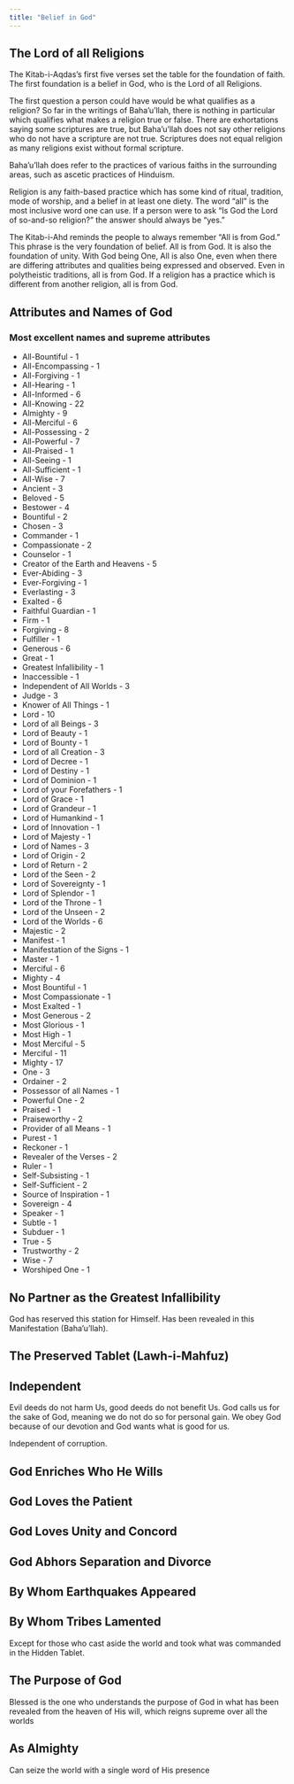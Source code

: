 ```yaml
---
title: "Belief in God"
---
```


## The Lord of all Religions

The Kitab-i-Aqdas's first five verses set the table for the foundation of faith. The first foundation is a belief in God, who is the Lord of all Religions.

The first question a person could have would be what qualifies as a religion? So far in the writings of Baha'u'llah, there is nothing in particular which qualifies what makes a religion true or false. There are exhortations saying some scriptures are true, but Baha'u'llah does not say other religions who do not have a scripture are not true. Scriptures does not equal religion as many religions exist without formal scripture.

Baha'u'llah does refer to the practices of various faiths in the surrounding areas, such as ascetic practices of Hinduism.

Religion is any faith-based practice which has some kind of ritual, tradition, mode of worship, and a belief in at least one diety. The word "all" is the most inclusive word one can use. If a person were to ask "Is God the Lord of so-and-so religion?" the answer should always be "yes."

The Kitab-i-Ahd reminds the people to always remember "All is from God." This phrase is the very foundation of belief. All is from God. It is also the foundation of unity. With God being One, All is also One, even when there are differing attributes and qualities being expressed and observed. Even in polytheistic traditions, all is from God. If a religion has a practice which is different from another religion, all is from God.

## Attributes and Names of God

### Most excellent names and supreme attributes

-   All-Bountiful - 1
-   All-Encompassing - 1
-   All-Forgiving - 1
-   All-Hearing - 1
-   All-Informed - 6
-   All-Knowing - 22
-   Almighty - 9
-   All-Merciful - 6
-   All-Possessing - 2
-   All-Powerful - 7
-   All-Praised - 1
-   All-Seeing - 1
-   All-Sufficient - 1
-   All-Wise - 7
-   Ancient - 3
-   Beloved - 5
-   Bestower - 4
-   Bountiful - 2
-   Chosen - 3
-   Commander - 1
-   Compassionate - 2
-   Counselor - 1
-   Creator of the Earth and Heavens - 5
-   Ever-Abiding - 3
-   Ever-Forgiving - 1
-   Everlasting - 3
-   Exalted - 6
-   Faithful Guardian - 1
-   Firm - 1
-   Forgiving - 8
-   Fulfiller - 1
-   Generous - 6
-   Great - 1
-   Greatest Infallibility - 1
-   Inaccessible - 1
-   Independent of All Worlds - 3
-   Judge - 3
-   Knower of All Things - 1
-   Lord - 10
-   Lord of all Beings - 3
-   Lord of Beauty - 1
-   Lord of Bounty - 1
-   Lord of all Creation - 3
-   Lord of Decree - 1
-   Lord of Destiny - 1
-   Lord of Dominion - 1
-   Lord of your Forefathers - 1
-   Lord of Grace - 1
-   Lord of Grandeur - 1
-   Lord of Humankind - 1
-   Lord of Innovation - 1
-   Lord of Majesty - 1
-   Lord of Names - 3
-   Lord of Origin - 2
-   Lord of Return - 2
-   Lord of the Seen - 2
-   Lord of Sovereignty - 1
-   Lord of Splendor - 1
-   Lord of the Throne - 1
-   Lord of the Unseen - 2
-   Lord of the Worlds - 6
-   Majestic - 2
-   Manifest - 1
-   Manifestation of the Signs - 1
-   Master - 1
-   Merciful - 6
-   Mighty - 4
-   Most Bountiful - 1
-   Most Compassionate - 1
-   Most Exalted - 1
-   Most Generous - 2
-   Most Glorious - 1
-   Most High - 1
-   Most Merciful - 5
-   Merciful - 11
-   Mighty - 17
-   One - 3
-   Ordainer - 2
-   Possessor of all Names - 1
-   Powerful One - 2
-   Praised - 1
-   Praiseworthy - 2
-   Provider of all Means - 1
-   Purest - 1
-   Reckoner - 1
-   Revealer of the Verses - 2
-   Ruler - 1
-   Self-Subsisting - 1
-   Self-Sufficient - 2
-   Source of Inspiration - 1
-   Sovereign - 4
-   Speaker - 1
-   Subtle - 1
-   Subduer - 1
-   True - 5
-   Trustworthy - 2
-   Wise - 7
-   Worshiped One - 1

## No Partner as the Greatest Infallibility

God has reserved this station for Himself. Has been revealed in this Manifestation (Baha'u'llah).

## The Preserved Tablet (Lawh-i-Mahfuz)

## Independent

Evil deeds do not harm Us, good deeds do not benefit Us. God calls us for the sake of God, meaning we do not do so for personal gain. We obey God because of our devotion and God wants what is good for us.

Independent of corruption.

## God Enriches Who He Wills

## God Loves the Patient

## God Loves Unity and Concord

## God Abhors Separation and Divorce

## By Whom Earthquakes Appeared

## By Whom Tribes Lamented

Except for those who cast aside the world and took what was commanded in the Hidden Tablet.

## The Purpose of God

Blessed is the one who understands the purpose of God in what has been revealed from the heaven of His will, which reigns supreme over all the worlds

## As Almighty

Can seize the world with a single word of His presence
